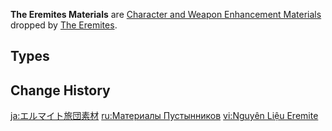{{Terminology Infobox
|image        = <gallery>
Item Faded Red Satin.png|Faded Satin
Item Trimmed Red Silk.png|Trimmed Silk
Item Rich Red Brocade.png|Rich Brocade
</gallery>
|type         = Item Groups
|type2        = Character and Weapon Enhancement Materials
|type3        = Character and Weapon Enhancement Material Groups
|source1      = [[The Eremites]]
}}
'''The Eremites Materials''' are [[Character and Weapon Enhancement Material]]s dropped by [[The Eremites]].

==Types==
{{Material Quality
|2=Faded Red Satin
|3=Trimmed Red Silk
|4=Rich Red Brocade
}}

==Change History==
{{Change History|3.0}}
[[Category:The Eremites Materials| ]]

[[ja:エルマイト旅団素材]]
[[ru:Материалы Пустынников]]
[[vi:Nguyên Liệu Eremite]]